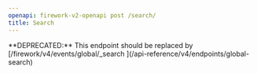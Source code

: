 ```yaml
---
openapi: firework-v2-openapi post /search/
title: Search
---
```


<Warning>
**DEPRECATED:** This endpoint should be replaced by
[/firework/v4/events/global/_search <Icon icon="code" size={16} />](/api-reference/v4/endpoints/global-search)
</Warning>


<GlobalSearchApiQuotaNote />
